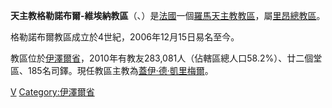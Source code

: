 {{Infobox Roman Catholic diocese
|Roman Catholic Diocese of = 天主教格勒諾布爾-維埃納教區
|Latin name of diocese =Dioecesis Gratianopolitana-Viennensis Allobrogorum

|image =Cathédrale Notre-Dame de Grenoble 2012.jpg
|caption = 聖母主教座堂
|location = [[法國|法國]]
|territory =伊澤爾省
|population= 283,081
|rite = 拉丁禮
|patron = 聖阿波利奈爾
|province = 里昂
|established =4世紀
|cathedral = [[格勒诺布尔主教座堂|聖母主教座堂]]
|co-cathedral =
|leadership = 主教
|website =[http://www.diocese-grenoble-vienne.fr/ 官方網頁]
|教宗 = 
|metropolitan = 
|ordinary =蓋伊·德·凱里梅爾
|coadjutor bishop =
|emeritus = 
}}

'''天主教格勒諾布爾-維埃納教區'''（{{lang-la|Dioecesis Gratianopolitana-Viennensis Allobrogorum}}、{{lang-fr|Diocèse de Grenoble-Vienne}}）是[[法國|法國]]一個[[羅馬天主教|羅馬天主教]][[教區|教區]]，屬[[天主教里昂總教區|里昂總教區]]。

格勒諾布爾教區成立於4世紀，2006年12月15日易名至今。

教區位於[[伊澤爾省|伊澤爾省]]，2010年有教友283,081人（佔轄區總人口58.2%）、廿二個堂區、185名司鐸。現任教區主教為[[蓋伊·德·凱里梅爾|蓋伊·德·凱里梅爾]]。

{{法國天主教教區}}
[[Category:法國天主教教區|V]]
[[Category:伊澤爾省|Category:伊澤爾省]]
